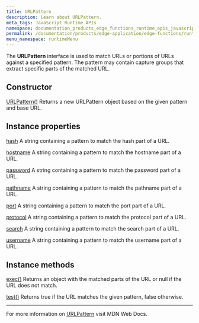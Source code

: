 ```yaml
---
title: URLPattern
description: Learn about URLPattern.
meta_tags: JavaScript Runtime APIs
namespace: documentation_products_edge_functions_runtime_apis_javascript_url_pattern
permalink: /documentation/products/edge-application/edge-functions/runtime-apis/javascript/url-pattern/
menu_namespace: runtimeMenu
---
```


The **URLPattern** interface is used to match URLs or portions of URLs against a specified pattern. The pattern may contain capture groups that extract specific parts of the matched URL.

## Constructor

[URLPattern()](https://developer.mozilla.org/en-US/docs/Web/API/URLPattern/URLPattern)
Returns a new URLPattern object based on the given pattern and base URL.

## Instance properties

[hash](https://developer.mozilla.org/en-US/docs/Web/API/URLPattern/URLPattern)
A string containing a pattern to match the hash part of a URL.

[hostname](https://developer.mozilla.org/en-US/docs/Web/API/URLPattern/hostname)
A string containing a pattern to match the hostname part of a URL.

[password](https://developer.mozilla.org/en-US/docs/Web/API/URLPattern/password)
A string containing a pattern to match the password part of a URL.

[pathname](https://developer.mozilla.org/en-US/docs/Web/API/URLPattern/pathname)
A string containing a pattern to match the pathname part of a URL.

[port](https://developer.mozilla.org/en-US/docs/Web/API/URLPattern/port) 
A string containing a pattern to match the port part of a URL.

[protocol](https://developer.mozilla.org/en-US/docs/Web/API/URLPattern/protocol)
A string containing a pattern to match the protocol part of a URL.

[search](https://developer.mozilla.org/en-US/docs/Web/API/URLPattern/search) 
A string containing a pattern to match the search part of a URL.

[username](https://developer.mozilla.org/en-US/docs/Web/API/URLPattern/username)
A string containing a pattern to match the username part of a URL.

## Instance methods

[exec()](https://developer.mozilla.org/en-US/docs/Web/API/URLPattern/exec) 
Returns an object with the matched parts of the URL or null if the URL does not match.

[test()](https://developer.mozilla.org/en-US/docs/Web/API/URLPattern/test) 
Returns true if the URL matches the given pattern, false otherwise.

---

For more information on [URLPattern](https://developer.mozilla.org/en-US/docs/Web/API/URLPattern) visit MDN Web Docs.




